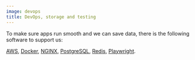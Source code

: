 ```yaml
---
image: devops
title: DevOps, storage and testing
---
```


To make sure apps run smooth and we can save data, there is the following software to support us:

<span class="block mt-1">
  <a 
    class="link" 
    href="https://aws.amazon.com/"
    title="AWS"
    aria-label="AWS"
    target="_blank"
    rel="noreferrer"
  >AWS</a>,
  <a 
    class="link" 
    href="https://www.docker.com/"
    title="Docker"
    aria-label="Docker"
    target="_blank"
    rel="noreferrer"
  >Docker</a>,
  <a 
    class="link" 
    href="https://www.nginx.com/"
    title="NGINX"
    aria-label="NGINX"
    target="_blank"
    rel="noreferrer"
  >NGINX</a>,
  <a 
    class="link" 
    href="https://www.postgresql.org/"
    title="PostgreSQL"
    aria-label="PostgreSQL"
    target="_blank"
    rel="noreferrer"
  >PostgreSQL</a>,
  <a 
    class="link" 
    href="https://redis.io/"
    title="Redis"
    aria-label="Redis"
    target="_blank"
    rel="noreferrer"
  >Redis</a>,
  <a 
    class="link" 
    href="https://playwright.dev/"
    title="Playwright"
    aria-label="Playwright"
    target="_blank"
    rel="noreferrer"
  >Playwright</a>.
</span>
